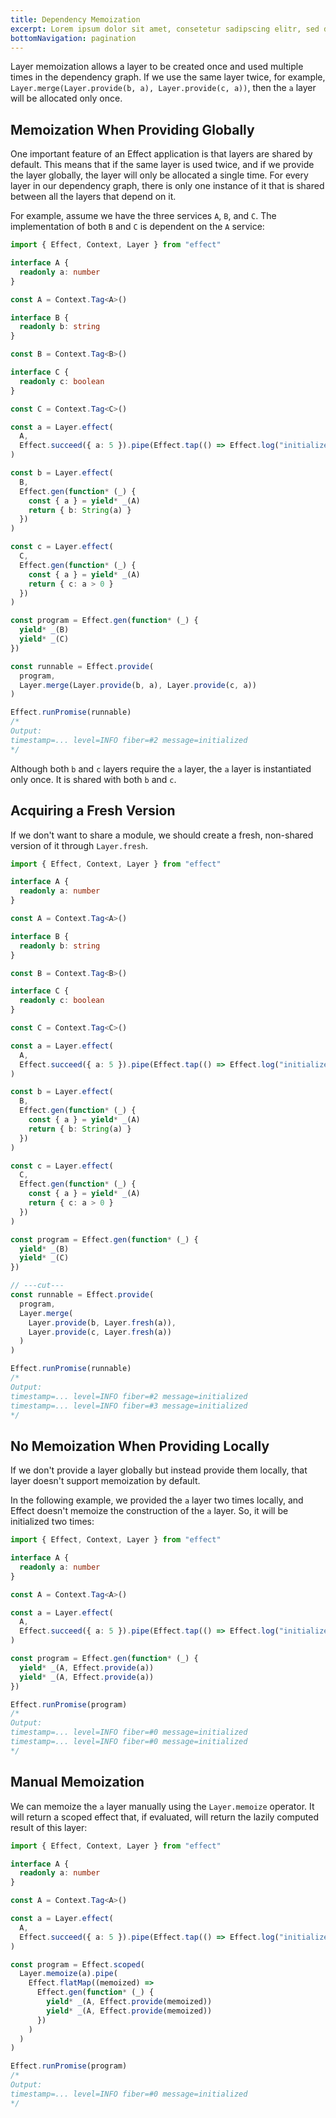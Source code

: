 ```yaml
---
title: Dependency Memoization
excerpt: Lorem ipsum dolor sit amet, consetetur sadipscing elitr, sed diam nonumy eirmod tempor invidunt ut labore.
bottomNavigation: pagination
---
```


Layer memoization allows a layer to be created once and used multiple times in the dependency graph. If we use the same layer twice, for example, `Layer.merge(Layer.provide(b, a), Layer.provide(c, a))`, then the `a` layer will be allocated only once.

## Memoization When Providing Globally

One important feature of an Effect application is that layers are shared by default. This means that if the same layer is used twice, and if we provide the layer globally, the layer will only be allocated a single time. For every layer in our dependency graph, there is only one instance of it that is shared between all the layers that depend on it.

For example, assume we have the three services `A`, `B`, and `C`. The implementation of both `B` and `C` is dependent on the `A` service:

```ts twoslash
import { Effect, Context, Layer } from "effect"

interface A {
  readonly a: number
}

const A = Context.Tag<A>()

interface B {
  readonly b: string
}

const B = Context.Tag<B>()

interface C {
  readonly c: boolean
}

const C = Context.Tag<C>()

const a = Layer.effect(
  A,
  Effect.succeed({ a: 5 }).pipe(Effect.tap(() => Effect.log("initialized")))
)

const b = Layer.effect(
  B,
  Effect.gen(function* (_) {
    const { a } = yield* _(A)
    return { b: String(a) }
  })
)

const c = Layer.effect(
  C,
  Effect.gen(function* (_) {
    const { a } = yield* _(A)
    return { c: a > 0 }
  })
)

const program = Effect.gen(function* (_) {
  yield* _(B)
  yield* _(C)
})

const runnable = Effect.provide(
  program,
  Layer.merge(Layer.provide(b, a), Layer.provide(c, a))
)

Effect.runPromise(runnable)
/*
Output:
timestamp=... level=INFO fiber=#2 message=initialized
*/
```

Although both `b` and `c` layers require the `a` layer, the `a` layer is instantiated only once. It is shared with both `b` and `c`.

## Acquiring a Fresh Version

If we don't want to share a module, we should create a fresh, non-shared version of it through `Layer.fresh`.

```ts twoslash
import { Effect, Context, Layer } from "effect"

interface A {
  readonly a: number
}

const A = Context.Tag<A>()

interface B {
  readonly b: string
}

const B = Context.Tag<B>()

interface C {
  readonly c: boolean
}

const C = Context.Tag<C>()

const a = Layer.effect(
  A,
  Effect.succeed({ a: 5 }).pipe(Effect.tap(() => Effect.log("initialized")))
)

const b = Layer.effect(
  B,
  Effect.gen(function* (_) {
    const { a } = yield* _(A)
    return { b: String(a) }
  })
)

const c = Layer.effect(
  C,
  Effect.gen(function* (_) {
    const { a } = yield* _(A)
    return { c: a > 0 }
  })
)

const program = Effect.gen(function* (_) {
  yield* _(B)
  yield* _(C)
})

// ---cut---
const runnable = Effect.provide(
  program,
  Layer.merge(
    Layer.provide(b, Layer.fresh(a)),
    Layer.provide(c, Layer.fresh(a))
  )
)

Effect.runPromise(runnable)
/*
Output:
timestamp=... level=INFO fiber=#2 message=initialized
timestamp=... level=INFO fiber=#3 message=initialized
*/
```

## No Memoization When Providing Locally

If we don't provide a layer globally but instead provide them locally, that layer doesn't support memoization by default.

In the following example, we provided the `a` layer two times locally, and Effect doesn't memoize the construction of the `a` layer. So, it will be initialized two times:

```ts twoslash
import { Effect, Context, Layer } from "effect"

interface A {
  readonly a: number
}

const A = Context.Tag<A>()

const a = Layer.effect(
  A,
  Effect.succeed({ a: 5 }).pipe(Effect.tap(() => Effect.log("initialized")))
)

const program = Effect.gen(function* (_) {
  yield* _(A, Effect.provide(a))
  yield* _(A, Effect.provide(a))
})

Effect.runPromise(program)
/*
Output:
timestamp=... level=INFO fiber=#0 message=initialized
timestamp=... level=INFO fiber=#0 message=initialized
*/
```

## Manual Memoization

We can memoize the `a` layer manually using the `Layer.memoize` operator. It will return a scoped effect that, if evaluated, will return the lazily computed result of this layer:

```ts twoslash
import { Effect, Context, Layer } from "effect"

interface A {
  readonly a: number
}

const A = Context.Tag<A>()

const a = Layer.effect(
  A,
  Effect.succeed({ a: 5 }).pipe(Effect.tap(() => Effect.log("initialized")))
)

const program = Effect.scoped(
  Layer.memoize(a).pipe(
    Effect.flatMap((memoized) =>
      Effect.gen(function* (_) {
        yield* _(A, Effect.provide(memoized))
        yield* _(A, Effect.provide(memoized))
      })
    )
  )
)

Effect.runPromise(program)
/*
Output:
timestamp=... level=INFO fiber=#0 message=initialized
*/
```
